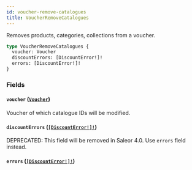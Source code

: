 ```yaml
---
id: voucher-remove-catalogues
title: VoucherRemoveCatalogues
---
```


Removes products, categories, collections from a voucher.

```graphql
type VoucherRemoveCatalogues {
  voucher: Voucher
  discountErrors: [DiscountError!]!
  errors: [DiscountError!]!
}
```

### Fields

#### `voucher` ([`Voucher`](/developer/api-reference/objects/voucher))

Voucher of which catalogue IDs will be modified.

#### `discountErrors` ([`[DiscountError!]!`](/developer/api-reference/objects/discount-error))

<span class="badge badge--warning">DEPRECATED: This field will be removed in Saleor 4.0. Use `errors` field instead.</span>

#### `errors` ([`[DiscountError!]!`](/developer/api-reference/objects/discount-error))
